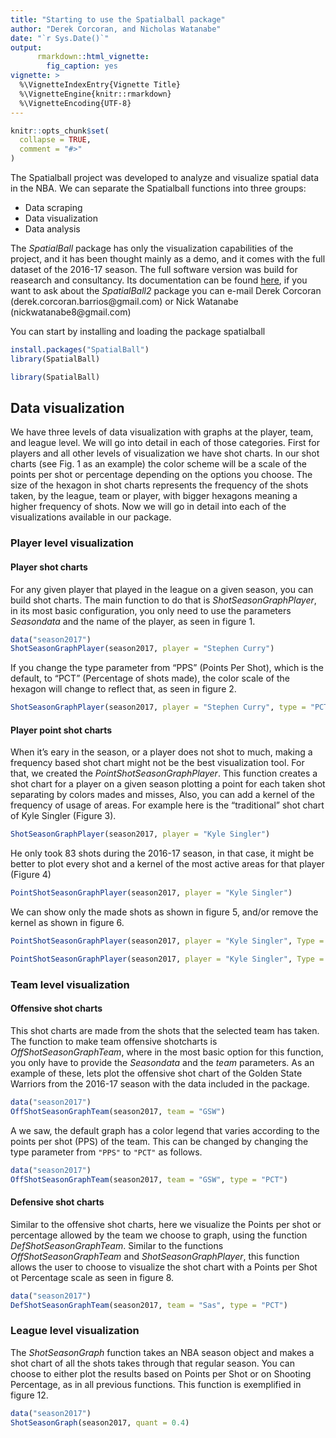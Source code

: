 ```yaml
---
title: "Starting to use the Spatialball package"
author: "Derek Corcoran, and Nicholas Watanabe"
date: "`r Sys.Date()`"
output:
      rmarkdown::html_vignette:
        fig_caption: yes
vignette: >
  %\VignetteIndexEntry{Vignette Title}
  %\VignetteEngine{knitr::rmarkdown}
  %\VignetteEncoding{UTF-8}
---
```


```r
knitr::opts_chunk$set(
  collapse = TRUE,
  comment = "#>"
)
```


The Spatialball project was developed to analyze and visualize spatial data in the NBA. We can separate the Spatialball functions into three groups:

* Data scraping
* Data visualization
* Data analysis

The *SpatialBall* package has only the visualization capabilities of the project, and it has been thought mainly as a demo, and it comes with the full dataset of the 2016-17 season. The full software version was build for reasearch and consultancy. Its documentation can be found [here](https://derek-corcoran-barrios.github.io/Starting.html), if you want to ask about the *SpatialBall2* package you can e-mail Derek Corcoran (derek.corcoran.barrios@gmail.com) or Nick Watanabe (nickwatanabe8@gmail.com) 

You can start by installing and loading the package spatialball

```r
install.packages("SpatialBall")
library(SpatialBall)
```

```r
library(SpatialBall)
```

## Data visualization

We have three levels of data visualization with graphs at the player, team, and league level. We will go into detail in each of those categories. First for players and all other levels of visualization we have shot charts. In our shot charts (see Fig. 1 as an example) the color scheme will be a scale of the points per shot or percentage depending on the options you choose. The size of the hexagon in shot charts represents the frequency of the shots taken, by the league, team or player, with bigger hexagons meaning a higher frequency of shots. Now we will go in detail into each of the visualizations available in our package.

### Player level visualization

#### Player shot charts

For any given player that played in the league on a given season, you can build shot charts. The main function to do that is *ShotSeasonGraphPlayer*, in its most basic configuration, you only need to use the parameters *Seasondata* and the name of the player, as seen in figure 1.

```r
data("season2017")
ShotSeasonGraphPlayer(season2017, player = "Stephen Curry")
```


If you change the type parameter from "PPS" (Points Per Shot), which is the default, to "PCT" (Percentage of shots made), the color scale of the hexagon will change to reflect that, as seen in figure 2.

```r
ShotSeasonGraphPlayer(season2017, player = "Stephen Curry", type = "PCT")
```

#### Player point shot charts

When it's eary in the season, or a player does not shot to much, making a frequency based shot chart might not be the best visualization tool. For that, we created the *PointShotSeasonGraphPlayer*. This function creates a shot chart for a player on a given season plotting a point for each taken shot separating by colors mades and misses, Also, you can add a kernel of the frequency of usage of areas. For example here is the "traditional" shot chart of Kyle Singler (Figure 3).

```r
ShotSeasonGraphPlayer(season2017, player = "Kyle Singler")
```

He only took 83 shots during the 2016-17 season, in that case, it might be better to plot every shot and a kernel of the most active areas for that player (Figure 4)

```r
PointShotSeasonGraphPlayer(season2017, player = "Kyle Singler")
```

We can show only the made shots as shown in figure 5, and/or remove the kernel as shown in figure 6.

```r
PointShotSeasonGraphPlayer(season2017, player = "Kyle Singler", Type = "Made")
```

```r
PointShotSeasonGraphPlayer(season2017, player = "Kyle Singler", Type = "Made", kernel = FALSE)
```


### Team level visualization

#### Offensive shot charts

This shot charts are made from the shots that the selected team has taken. The function to make team offensive shotcharts is *OffShotSeasonGraphTeam*, where in the most basic option for this function, you only have to provide the *Seasondata* and the *team* parameters. As an example of these, lets plot the offensive shot chart of the Golden State Warriors from the 2016-17 season with the data included in the package.

```r
data("season2017")
OffShotSeasonGraphTeam(season2017, team = "GSW")
```

A we saw, the default graph has a color legend that varies according to the points per shot (PPS) of the team. This can be changed by changing the type parameter from `"PPS"` to `"PCT"` as follows.

```r
data("season2017")
OffShotSeasonGraphTeam(season2017, team = "GSW", type = "PCT")
```

#### Defensive shot charts

Similar to the offensive shot charts, here we visualize the Points per shot or percentage allowed by the team we choose to graph, using the function *DefShotSeasonGraphTeam*. Similar to the functions *OffShotSeasonGraphTeam* and *ShotSeasonGraphPlayer*, this function allows the user to choose to visualize the shot chart with a Points per Shot ot Percentage scale as seen in figure 8.

```r
data("season2017")
DefShotSeasonGraphTeam(season2017, team = "Sas", type = "PCT")
```


### League level visualization

The *ShotSeasonGraph* function takes an NBA season object and makes a shot chart of all the shots takes through that regular season. You can choose to either plot the results based on Points per Shot or on Shooting Percentage, as in all previous functions. This function is exemplified in figure 12.

```r
data("season2017")
ShotSeasonGraph(season2017, quant = 0.4)
```
